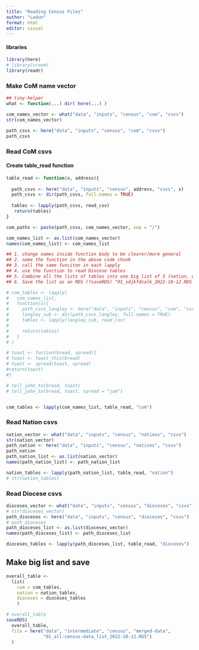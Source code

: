 ```yaml
---
title: "Reading Census Files"
author: "Ladun"
format: html
editor: visual
---
```


#### libraries

```r
library(here)
# library(vroom)
library(readr)
```

### Make CoM name vector

```r
## tiny-helper
what <- function(...) dir( here(...) )

com_names_vector <- what("data", "inputs", "census", "com", "csvs")
str(com_names_vector)

```

```r
path_csvs <- here("data", "inputs", "census", "com", "csvs")
path_csvs
```

### Read CoM csvs

#### Create table_read function

```r
table_read <- function(x, address){
  
  path_csvs <- here("data", "inputs", "census", address, "csvs", x)
  path_csvs <- dir(path_csvs, full.names = TRUE)
  
  tables <- lapply(path_csvs, read_csv) 
   return(tables)
}

```

```r
com_paths <- paste(path_csvs, com_names_vector, sep = "/")

com_names_list <- as.list(com_names_vector)
names(com_names_list) <- com_names_list

## 1. change names inside function body to be clearer/more general
## 2. name the function in the above code chunk
## 3. call the same funciton in each lapply
## 4. use the function to read Diocese tables
## 5. Combine all the lists of tables into one big list of 3 (nation, diocese, com)
## 6. Save the list as an RDS (?saveRDS) "01_sdjkfdsalk_2022-10-12.RDS

# com_tables <- lapply(
#   com_names_list,
#   function(x){
#     path_csvs_langley <- here("data", "inputs", "census", "com", "csvs", x)
#     langley_sub <- dir(path_csvs_langley, full.names = TRUE)
#     tables <- lapply(langley_sub, read_csv)
#     
#     return(tables)
#   }
# )

# toast <- fuction(bread, spread){
# toast <- toast_this(bread)
# toast <- spread(toast, spread)
#return(toast)
#}

# tell_john_to(bread, toast)
# tell_john_to(bread, toast, spread = "jam")


com_tables <- lapply(com_names_list, table_read, "com")

```

### Read Nation csvs

```r
nation_vector <- what("data", "inputs", "census", "nations", "csvs")
str(nation_vector)
path_nation <- here("data", "inputs", "census", "nations", "csvs")
path_nation
path_nation_list <- as.list(nation_vector)
names(path_nation_list) <- path_nation_list

nation_tables <- lapply(path_nation_list, table_read, "nation")
# str(nation_tables)
```

### Read Diocese csvs

```r
dioceses_vector <- what("data", "inputs", "census", "dioceses", "csvs")
# str(dioceses_vector)
path_dioceses <- here("data", "inputs", "census", "dioceses", "csvs")
# path_dioceses
path_dioceses_list <- as.list(dioceses_vector)
names(path_dioceses_list) <- path_dioceses_list

dioceses_tables <- lapply(path_dioceses_list, table_read, "dioceses")

```

## Make big list and save

```r

overall_table <-
  list(
    com = com_tables,
    nation = nation_tables,
    dioceses = dioceses_tables
    )

# overall_table
saveRDS(
  overall_table,
  file = here("data", "intermediate", "census", "merged-data",
              "01_all-census-data_list_2022-10-12.RDS")
  )
```
